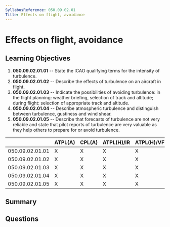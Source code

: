 ```yaml
---
SyllabusReference: 050.09.02.01
Title: Effects on flight, avoidance
---
```


# Effects on flight, avoidance

## Learning Objectives

1.  **050.09.02.01.01** -- State the ICAO qualifying terms for the intensity of
    turbulence.
2.  **050.09.02.01.02** -- Describe the effects of turbulence on an aircraft in
    flight.
3.  **050.09.02.01.03** -- Indicate the possibilities of avoiding turbulence: in
    the flight planning: weather briefing, selection of track and altitude;
    during flight: selection of appropriate track and altitude.
4.  **050.09.02.01.04** -- Describe atmospheric turbulence and distinguish
    between turbulence, gustiness and wind shear.
5.  **050.09.02.01.05** -- Describe that forecasts of turbulence are not very
    reliable and state that pilot reports of turbulence are very valuable as they
    help others to prepare for or avoid turbulence.

|                 | ATPL(A) | CPL(A) | ATPL(H)/IR | ATPL(H)/VFR | CPL(H) | IR | CBIR(A) |
| --------------- | ------- | ------ | ---------- | ----------- | ------ | -- | ------- |
| 050.09.02.01.01 | X       | X      | X          | X           | X      | X  | X       |
| 050.09.02.01.02 | X       | X      | X          | X           | X      | X  | X       |
| 050.09.02.01.03 | X       | X      | X          | X           | X      | X  | X       |
| 050.09.02.01.04 | X       | X      | X          | X           | X      | X  | X       |
| 050.09.02.01.05 | X       | X      | X          | X           | X      | X  | X       |

## Summary

## Questions
